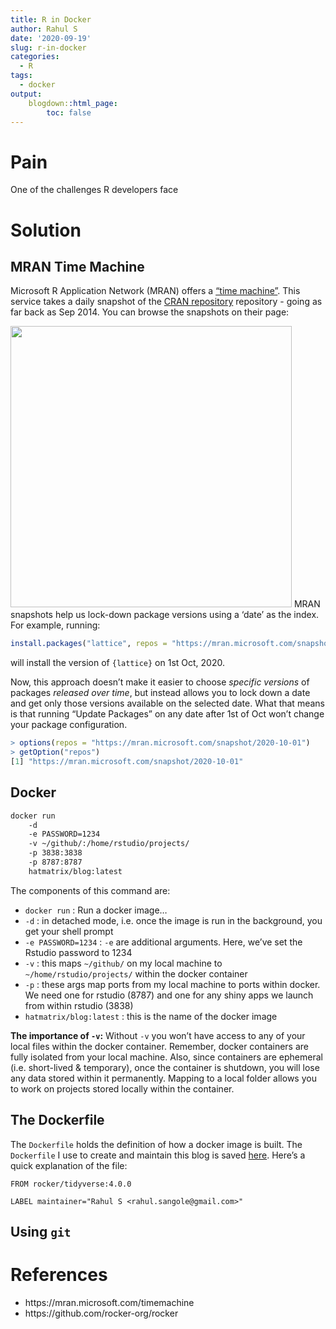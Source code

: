 ```yaml
---
title: R in Docker
author: Rahul S
date: '2020-09-19'
slug: r-in-docker
categories:
  - R
tags:
  - docker
output:
    blogdown::html_page:
        toc: false
---
```


# Pain

One of the challenges R developers face 

# Solution

## MRAN Time Machine

Microsoft R Application Network (MRAN) offers a ["time machine"](https://mran.microsoft.com/timemachine). This service takes a daily snapshot of the [CRAN repository](http://cran.r-project.org) repository - going as far back as Sep 2014. You can browse the snapshots on their page:

![](/post/custom_images/rdocker-mran.png){width=450px}
MRAN snapshots help us lock-down package versions using a 'date' as the index. For example, running:

```r
install.packages("lattice", repos = "https://mran.microsoft.com/snapshot/2020-10-01")
```

will install the version of `{lattice}` on 1st Oct, 2020. 

Now, this approach doesn't make it easier to choose _specific versions_ of packages _released over time_, but instead allows you to lock down a date and get only those versions available on the selected date. What that means is that running "Update Packages" on any date after 1st of Oct won't change your package configuration.

```r
> options(repos = "https://mran.microsoft.com/snapshot/2020-10-01")
> getOption("repos")
[1] "https://mran.microsoft.com/snapshot/2020-10-01"
```

## Docker


```sh
docker run 
    -d 
    -e PASSWORD=1234 
    -v ~/github/:/home/rstudio/projects/ 
    -p 3838:3838 
    -p 8787:8787 
    hatmatrix/blog:latest
```

The components of this command are:

* `docker run` : Run a docker image...
* `-d` : in detached mode, i.e. once the image is run in the background, you get your shell prompt
* `-e PASSWORD=1234` : `-e` are additional arguments. Here, we've set the Rstudio password to 1234
* `-v` : this maps `~/github/` on my local machine to `~/home/rstudio/projects/` within the docker container
* `-p` : these args map ports from my local machine to ports within docker. We need one for rstudio (8787) and one for any shiny apps we launch from within rstudio (3838)
* `hatmatrix/blog:latest` : this is the name of the docker image

**The importance of `-v`:** Without `-v` you won't have access to any of your local files within the docker container. Remember, docker containers are fully isolated from your local machine. Also, since containers are ephemeral (i.e. short-lived & temporary), once the container is shutdown, you will lose any data stored within it permanently. Mapping to a local folder allows you to work on projects stored locally within the container.

## The Dockerfile

The `Dockerfile` holds the definition of how a docker image is built. The `Dockerfile` I use to create and maintain this blog is saved [here](LINK_GOES_HERE). Here's a quick explanation of the file:

```docker
FROM rocker/tidyverse:4.0.0

LABEL maintainer="Rahul S <rahul.sangole@gmail.com>"
```

## Using `git`



# References

- https://mran.microsoft.com/timemachine
- https://github.com/rocker-org/rocker